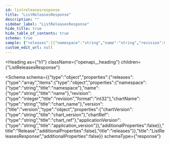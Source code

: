 ```yaml
---
id: listreleasesresponse
title: "ListReleasesResponse"
description: ""
sidebar_label: "ListReleasesResponse"
hide_title: true
hide_table_of_contents: true
schema: true
sample: {"releases":[{"namespace":"string","name":"string","revision":0,"chartName":"string","version":{"chartVersion":"string","chartRef":"string","applicationVersion":"string"}}]}
custom_edit_url: null
---
```



<Heading
  as={"h1"}
  className={"openapi__heading"}
  children={"ListReleasesResponse"}
>
</Heading>





<Schema
  schema={{"type":"object","properties":{"releases":{"type":"array","items":{"type":"object","properties":{"namespace":{"type":"string","title":"namespace"},"name":{"type":"string","title":"name"},"revision":{"type":"integer","title":"revision","format":"int32"},"chartName":{"type":"string","title":"chart_name"},"version":{"title":"version","type":"object","properties":{"chartVersion":{"type":"string","title":"chart_version"},"chartRef":{"type":"string","title":"chart_ref"},"applicationVersion":{"type":"string","title":"application_version"}},"additionalProperties":false}},"title":"Release","additionalProperties":false},"title":"releases"}},"title":"ListReleasesResponse","additionalProperties":false}}
  schemaType={"response"}
>
  
</Schema>
            